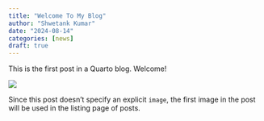 ```yaml
---
title: "Welcome To My Blog"
author: "Shwetank Kumar"
date: "2024-08-14"
categories: [news]
draft: true
---
```


This is the first post in a Quarto blog. Welcome!

![](thumbnail.jpg)

Since this post doesn't specify an explicit `image`, the first image in the post will be used in the listing page of posts.
